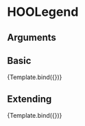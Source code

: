 
<Meta title="Components/Inputs/HOOLegend" component={HOOLegend} />

# HOOLegend


## Arguments

<ArgTypes of={HOOLegend} />


## Basic
<Canvas>
  <Story 
    name="Basic"
    args = { 
      { legendText: "My Legend" }
    }>
    {Template.bind({})}
  </Story>
</Canvas>

## Extending
<Canvas>
  <Story 
    name="Extending"
    args = { 
      { legendText: "My Legend",
        rootElementAttributes: { style: { backgroundColor: "pink" } }}
    }>
    {Template.bind({})}
  </Story>
</Canvas>
